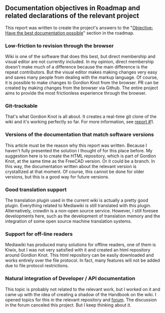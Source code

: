 == Documentation objectives in Roadmap and related declarations of the relevant project== 

This report was written to create the project's answers to the "[[https://freecad.github.io/DevelopersHandbook/roadmap/#objective--have-the-best-documentation-possible|Objective: Have the best documentation possible]]" section in the roadmap.

=== Low-friction to revision through the browser === 

Wiki is one of the software that does this best, but direct membership and visual editor are not currently included. In my opinion, direct membership doesn't make much of a difference because the main difference is the repeat contributors. But the visual editor makes making changes very easy and saves many people from dealing with the markup language. Of course, it is possible to make changes to Gordion Knot from the browser. PR can be created by making changes from the browser via Github. The entire project aims to provide the most frictionless experience through the browser.

=== Git-trackable=== 

That's what Gordion Knot is all about. It creates a real-time git clone of the wiki and it's working perfectly so far. For more information, see [[https://github.com/Reqrefusion/FPA/blob/main/reports/%2315%20Documention/1st%20Report%20Dated%20December%203%2C%202024.wikitext|report #]]1.

=== Versions of the documentation that match software versions=== 

This article must be the reason why this report was written. Because I haven't fully presented the solution I thought of for this place before. My suggestion here is to create the HTML repository, which is part of Gordion Knot, at the same time as the FreeCAD version. Or it could be a branch. In this way, the documentation written about the relevant version is crystallized at that moment. Of course, this cannot be done for older versions, but this is a good way for future versions.

=== Good translation support=== 

The translation plugin used in the current wiki is actually a pretty good plugin. Everything related to Mediawiki is still translated with this plugin. Alternatively, crowdin is a non-open source service. However, I still foresee developments here, such as the development of translation memory and the integration of some open source machine translation systems. 

=== Support for off-line readers=== 

Mediawiki has produced many solutions for offline readers, one of them is Kiwix, but I was not very satisfied with it and created an html repository around Gordion Knot. This html repository can be easily downloaded and works entirely over the file protocol. In fact, many features will not be added due to file protocol restrictions.

=== Natural integration of Developer / API documentation=== 

This topic is probably not related to the relevant work, but I worked on it and came up with the idea of ​​​​creating a shadow of the Handbook on the wiki. I opened topics for this in the relevant repository and [[https://forum.freecad.org/viewtopic.php?t=93825|forum]]. The discussion in the forum canceled this project. But I keep thinking about it.
